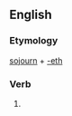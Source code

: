 ==English==

===Etymology===
[[sojourn]] + [[-eth]]

===Verb===
{{head|en|verb form}}

# {{en-archaic third-person singular of|sojourn}}
